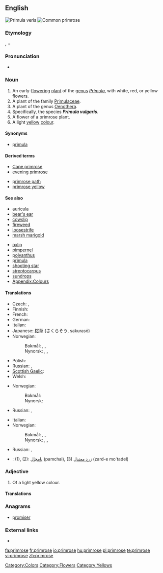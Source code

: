 {{wikipedia}}
==English==
[[Image:Primula veris 170405.jpg|thumb|Primula veris]]
[[Image:Primula-vulgaris-flowers.jpg|thumb|Common primrose]]

===Etymology===
{{etyl|la|en}} {{term|primus||first|lang=la}}, + {{term|rose}}

===Pronunciation===
* {{a|US}} {{IPA|/ˈprɪmˌroʊz/}}

===Noun===
{{en-noun}}

# An early-[[flower]]ing [[plant]] of the [[genus]] ''[[Primula]]'', with white, red, or yellow flowers.
# A plant of the family [[Primulaceae]].
# A plant of the genus [[Oenothera]].
# Specifically, the species '''''Primula vulgaris'''''.
# A flower of a primrose plant.
# A light [[yellow]] [[colour]].
#: {{color panel|E9C518}}

====Synonyms====
* {{sense|plant}} [[primula]]

====Derived terms====
{{rel-top|terms derived from ''primrose (noun)''}}
* [[Cape primrose]]
* [[evening primrose]]
{{rel-mid}}
* [[primrose path]]
* [[primrose yellow]]
{{rel-bottom}}

====See also====
{{rel-top|other terms of interest}}
* [[auricula]]
* [[bear's ear]]
* [[cowslip]]
* [[fireweed]]
* [[loosestrife]]
* [[marsh marigold]]
{{rel-mid}}
* [[oxlip]]
* [[pimpernel]]
* [[polyanthus]]
* [[primula]]
* [[shooting star]]
* [[streptocarpus]]
* [[sundrops]]
* [[Appendix:Colours]]
{{rel-bottom}}

====Translations====
{{trans-top|plant of the genus Primula}}
* Czech: {{t-|cs|prvosenka|f}}, {{t-|cs|petrklíč}}
* Finnish: {{t-|fi|esikko}}
* French: {{t+|fr|primevère|f}}
* German: {{t-|de|Primel|f}}
* Italian: {{t+|it|primula|f}}
* Japanese: [[桜草]] (さくらそう, sakurasō)
* Norwegian:
*: Bokmål: {{t-|no|nøkleblom|m}}, {{t-|no|nøkleblomst|m}}, {{t-|no|primula|m}}
*: Nynorsk: {{t-|nn|nøkleblom|m|xs=Norwegian Nynorsk}}, {{t-|nn|nøkleblome|m|xs=Norwegian Nynorsk}}, {{t-|nn|primula|m|xs=Norwegian Nynorsk}}
{{trans-mid}}
* Polish: {{t-|pl|pierwiosnek|m}}
* Russian: {{t|ru|первоцвет|m|tr=p'ervocv'ét}}, {{t|ru|примула|f|tr=prímula}}
* [[Scottish Gaelic]]: {{t-|gd|sòbhrach|f|xs=Scottish Gaelic}}
* Welsh: {{t-|cy|briallen|xs=Welsh}}
{{trans-bottom}}

{{trans-top|Primula vulgaris}}
* Norwegian:
*: Bokmål: {{t-|no|kusymre|c}}
*: Nynorsk: {{t-|nn|kusymre|f|xs=Norwegian Nynorsk}}
{{trans-mid}}
* Russian: {{t|ru|первоцвет|m|tr=p'ervocv'ét}}, {{t|ru|примула|f|tr=prímula}}
{{trans-bottom}}

{{trans-top|flower}}
* Italian: {{t+|it|primula|f}}
* Norwegian:
*: Bokmål: {{t-|no|nøkleblom|m}}, {{t-|no|nøkleblomst|m}}, {{t-|no|primula|m}}
*: Nynorsk: {{t-|nn|nøkleblom|m|xs=Norwegian Nynorsk}}, {{t-|nn|nøkleblome|m|xs=Norwegian Nynorsk}}, {{t-|nn|primula|m|xs=Norwegian Nynorsk}}
{{trans-mid}}
* Russian: {{t|ru|первоцвет|m|tr=p'ervocv'ét}}, {{t|ru|примула|f|tr=prímula}}
{{trans-bottom}}

{{trans-top|colour}}
{{trans-mid}}
{{trans-bottom}}

{{checktrans-top}}
<!--Remove this section once all of the translations below have been moved into the tables above.-->
* {{ttbc|Persian}}: (1), (2): [[پامچال]] (pamchal), (3) [[زرد معتدل]] (zard-e mo'tadel)
{{trans-bottom}}

===Adjective===
{{en-adj}}

# Of a light yellow colour.

====Translations====
{{trans-top|colour}}
{{trans-mid}}
{{trans-bottom}}

===Anagrams===
* [[promiser]]

===External links===
* {{commonslite|primula}}

[[Category:Colors]]
[[Category:Flowers]]
[[Category:Yellows]]

[[fa:primrose]]
[[fr:primrose]]
[[io:primrose]]
[[hu:primrose]]
[[pl:primrose]]
[[te:primrose]]
[[vi:primrose]]
[[zh:primrose]]
